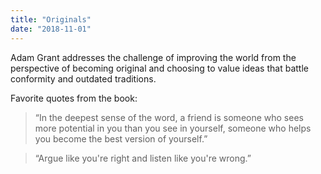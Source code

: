 ```yaml
---
title: "Originals"
date: "2018-11-01"
---
```


Adam Grant addresses the challenge of improving the world from the perspective of becoming original and choosing to value ideas that battle conformity and outdated traditions.

Favorite quotes from the book:

> “In the deepest sense of the word, a friend is someone who sees more potential in you than you see in yourself, someone who helps you become the best version of yourself.”

> “Argue like you're right and listen like you're wrong.”
